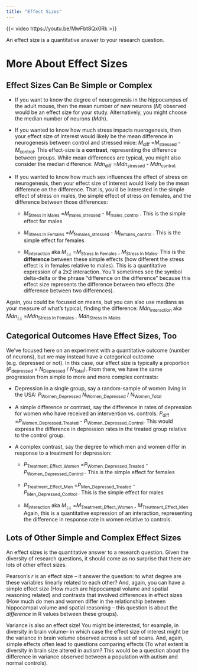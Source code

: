 ```yaml
---
title: "Effect Sizes"
---
```


{{< video https://youtu.be/MwFbt8Qx0Rk >}}

An effect size is a quantitative answer to your research question.

# More About Effect Sizes

## Effect Sizes Can Be Simple or Complex

-   If you want to know the degree of neurogenesis in the hippocampus of the adult mouse, then the mean number of new neurons (*M*) observed would be an effect size for your study. Alternatively, you might choose the median number of neurons (*Mdn*).

-   If you wanted to know how much stress impacts nuerogenesis, then your effect size of interest would likely be the mean difference in neurogenesis between control and stressed mice: *M*~diff~ =*M*~stressed~ - *M*~control~. This effect-size is a **contrast**, representing the difference between groups. While mean differences are typical, you might also consider the median difference: *Mdn*~diff~ =*Mdn*~stressed~ - *Mdn*~control.~

-   If you wanted to know how much sex influences the effect of stress on neurogenesis, then your effect size of interest would likely be the mean difference on the difference. That is, you'd be interested in the simple effect of stress on males, the simple effect of stress on females, and the difference between those differences:

    -   *M*~Stress\ In\ Males~ =*M*~males_stressed~ - *M*~males_control~ . This is the simple effect for males

    -   *M*~Stress\ In\ Females~ =*M*~females_stressed~ - *M*~females_control~ . This is the simple effect for females

    -   *M*~interaction~ aka *M*~⍙⍙~ =*M*~Stress\ In\ Females\ -~ *M*~Stress\ In\ Males~. This is the **difference** between these simple effects (how different the stress effect is in females relative to males). This is a quantitative expression of a 2x2 interaction. You'll sometimes see the symbol delta-delta or the phrase "difference on the difference" because this effect size represents the difference between two effects (the difference between two differences).

Again, you could be focused on means, but you can also use medians as your measure of what's typical, finding the difference: *Mdn*~interaction~ aka *Mdn*~⍙⍙~ =*Mdn*~Stress\ In\ Females\ -~ *Mdn*~Stress\ In\ Males~

## Categorical Outcomes Have Effect Sizes, Too

We've focused here on an experiment with a quantitative outcome (number of neurons), but we may instead have a categorical outcome (e.g. depressed or not). In this case, our effect size is typically a proportion (*P*~depressed~ = *N*~Depressed~ / *N*~Total~). From there, we have the same progression from simple to more and more complex contrasts:

-   Depression in a single group, say a random-sample of women living in the USA: *P*~Women_Depressed~ *N*~Women_Depressed~ / *N*~Women_Total~

-   A simple difference or contrast, say the difference in rates of depression for women who have received an intervention vs. controls: *P*~diff~ =*P*~Women_Depressed_Treated~ - *P*~Women_Depressed_Control~. This would express the difference in depression rates in the treated group relative to the control group.

-   A complex contrast, say the degree to which men and women differ in response to a treatment for depression:

    -   *P*~Treatment_Effect_Women~ =*P*~Women_Depressed_Treated~ - *P*~Women_Depressed_Control~.. This is the simple effect for females

    -   *P*~Treatment_Effect_Men~ =*P*~Men_Depressed_Treated~ - *P*~Men_Depressed_Control~.. This is the simple effect for males

    -   *M*~interaction~ aka *M*~⍙⍙~ =*M*~Treatment_Effect_Women\ -~ *M*~Treatment_Effect_Men~. Again, this is a quantitative expression of an interaction, representing the difference in response rate in women relative to controls.

## Lots of Other Simple and Complex Effect Sizes

An effect sizes is the quantitative answer to a research question. Given the diversity of research questions, it should come as no surprise that there are lots of other effect sizes.

Pearson's *r* is an effect size – it answer the question: to what degree are these variables linearly related to each other? And, again, you can have a simple effect size (How much are hippocampal volume and spatial reasoning related) and contrasts that involved differences in effect sizes (How much do men and women differ in the relationship between hippocampal volume and spatial reasoning – this question is about the *difference* in R values between these groups).

Variance is also an effect size! You might be interested, for example, in diversity in brain volume-- in which case the effect size of interest might be the variance in brain volume observed across a set of scans. And, again, simple effects often lead to questions comparing effects (To what extent is diversity in brain size altered in autism? This would be a question about the difference in variance observed between a population with autism and normal controls).
